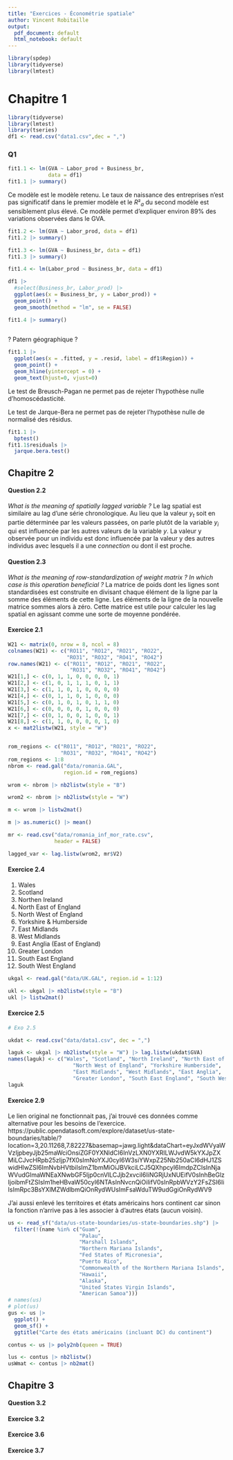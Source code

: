 ```yaml
---
title: "Exercices - Économétrie spatiale"
author: Vincent Robitaille
output:
  pdf_document: default
  html_notebook: default
---
```

```r
library(spdep)
library(tidyverse)
library(lmtest)
```

# Chapitre 1

```r
library(tidyverse)
library(lmtest)
library(tseries)
df1 <- read.csv("data1.csv",dec = ",")
```

### Q1
```r
fit1.1 <- lm(GVA ~ Labor_prod + Business_br, 
             data = df1)
fit1.1 |> summary()
```
Ce modèle est le modèle retenu. Le taux de naissance des entreprises n'est pas significatif dans le premier modèle et le $R²_a$ du second modèle est sensiblement plus élevé.
Ce modèle permet d'expliquer environ 89% des variations observées dans le GVA.
```r
fit1.2 <- lm(GVA ~ Labor_prod, data = df1)
fit1.2 |> summary()
```

```r
fit1.3 <- lm(GVA ~ Business_br, data = df1)
fit1.3 |> summary()
```

```r
fit1.4 <- lm(Labor_prod ~ Business_br, data = df1)

df1 |>
  #select(Business_br, Labor_prod) |> 
  ggplot(aes(x = Business_br, y = Labor_prod)) +
  geom_point() +
  geom_smooth(method = "lm", se = FALSE)

fit1.4 |> summary()
  
```
? Patern géographique ?
```r
fit1.1 |> 
  ggplot(aes(x = .fitted, y = .resid, label = df1$Region)) +
  geom_point() +
  geom_hline(yintercept = 0) +
  geom_text(hjust=0, vjust=0)
```

Le test de Breusch-Pagan ne permet pas de rejeter l'hypothèse nulle d'homoscédasticité.

Le test de Jarque-Bera ne permet pas de rejeter l'hypothèse nulle de normalisé des résidus.
```r
fit1.1 |> 
  bptest()
fit1.1$residuals |> 
  jarque.bera.test()
```


## Chapitre 2

#### Question 2.2

*What is the meaning of spatially lagged variable ?*
Le lag spatial est similaire au lag d'une série chronologique. Au lieu que la valeur $y_t$ soit en partie déterminée par les valeurs passées, on parle plutôt de la variable $y_i$ qui est influencée par les autres valeurs de la variable $y$. La valeur y observée pour un individu est donc influencée par la valeur y des autres individus avec lesquels il a une *connection* ou dont il est proche.

#### Question 2.3

*What is the meaning of row-standardization of weight matrix ?  In which case is this operation beneficial ?*
La matrice de poids dont les lignes sont standardisées est construite en divisant chaque élément de la ligne par la somme des éléments de cette ligne. Les éléments de la ligne de la nouvelle matrice sommes alors à zéro. Cette matrice est utile pour calculer les lag spatial en agissant comme une sorte de moyenne pondérée.

#### Exercice 2.1

```r
W21 <- matrix(0, nrow = 8, ncol = 8)
colnames(W21) <- c("RO11", "RO12", "RO21", "RO22", 
                   "RO31", "RO32", "RO41", "RO42")
row.names(W21) <- c("RO11", "RO12", "RO21", "RO22", 
                    "RO31", "RO32", "RO41", "RO42")
W21[1,] <- c(0, 1, 1, 0, 0, 0, 0, 1)
W21[2,] <- c(1, 0, 1, 1, 1, 0, 1, 1)
W21[3,] <- c(1, 1, 0, 1, 0, 0, 0, 0)
W21[4,] <- c(0, 1, 1, 0, 1, 0, 0, 0)
W21[5,] <- c(0, 1, 0, 1, 0, 1, 1, 0)
W21[6,] <- c(0, 0, 0, 0, 1, 0, 0, 0)
W21[7,] <- c(0, 1, 0, 0, 1, 0, 0, 1)
W21[8,] <- c(1, 1, 0, 0, 0, 0, 1, 0)
x <- mat2listw(W21, style = "W")


rom_regions <- c("R011", "RO12", "RO21", "RO22", 
                 "RO31", "RO32", "RO41", "RO42")
rom_regions <- 1:8
nbrom <- read.gal("data/romania.GAL", 
                  region.id = rom_regions)

wrom <- nbrom |> nb2listw(style = "B")

wrom2 <- nbrom |> nb2listw(style = "W")

m <- wrom |> listw2mat()

m |> as.numeric() |> mean()

mr <- read.csv("data/romania_inf_mor_rate.csv", 
               header = FALSE)

lagged_var <- lag.listw(wrom2, mr$V2)
```


#### Exercice 2.4

1. Wales
2. Scotland
3. Northen Ireland
4. North East of England
5. North West of England
6. Yorkshire & Humberside
7. East Midlands
8. West Midlands
9. East Anglia (East of England)
10. Greater London
11. South East England
12. South West England

```r
ukgal <- read.gal("data/UK.GAL", region.id = 1:12)

ukl <- ukgal |> nb2listw(style = "B")
ukl |> listw2mat()
```


#### Exercice 2.5

```r
# Exo 2.5

ukdat <- read.csv("data/data1.csv", dec = ",")

laguk <- ukgal |> nb2listw(style = "W") |> lag.listw(ukdat$GVA)
names(laguk) <- c("Wales", "Scotland", "North Ireland", "North East of England",
                     "North West of England", "Yorkshire Humberside",
                     "East Midlands", "West Midlands", "East Anglia",
                     "Greater London", "South East England", "South West England")
laguk
```


#### Exercice 2.9

Le lien original ne fonctionnait pas, j'ai trouvé ces données comme alternative pour les besoins de l'exercice.
https://public.opendatasoft.com/explore/dataset/us-state-boundaries/table/?location=3,20.11268,7.82227&basemap=jawg.light&dataChart=eyJxdWVyaWVzIjpbeyJjb25maWciOnsiZGF0YXNldCI6InVzLXN0YXRlLWJvdW5kYXJpZXMiLCJvcHRpb25zIjp7fX0sImNoYXJ0cyI6W3siYWxpZ25Nb250aCI6dHJ1ZSwidHlwZSI6ImNvbHVtbiIsImZ1bmMiOiJBVkciLCJ5QXhpcyI6ImdpZCIsInNjaWVudGlmaWNEaXNwbGF5Ijp0cnVlLCJjb2xvciI6IiNGRjUxNUEifV0sInhBeGlzIjoibmFtZSIsIm1heHBvaW50cyI6NTAsInNvcnQiOiIifV0sInRpbWVzY2FsZSI6IiIsImRpc3BsYXlMZWdlbmQiOnRydWUsImFsaWduTW9udGgiOnRydWV9

J'ai aussi enlevé les territoires et états américains hors continent car sinon la fonction n'arrive pas à les associer à d'autres états (aucun voisin).
```r

us <- read_sf("data/us-state-boundaries/us-state-boundaries.shp") |> 
  filter(!(name %in% c("Guam",
                       "Palau",
                       "Marshall Islands",
                       "Northern Mariana Islands",
                       "Fed States of Micronesia",
                       "Puerto Rico",
                       "Commonwealth of the Northern Mariana Islands",
                       "Hawaii",
                       "Alaska",
                       "United States Virgin Islands",
                       "American Samoa")))
# names(us)
# plot(us)
gus <- us |> 
  ggplot() +
  geom_sf() +
  ggtitle("Carte des états américains (incluant DC) du continent")

contus <- us |> poly2nb(queen = TRUE)

lus <- contus |> nb2listw()
usWmat <- contus |> nb2mat()
```

## Chapitre 3

#### Question 3.2



#### Exercice 3.2



#### Exercice 3.6



#### Exercice 3.7